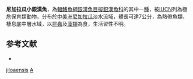{{Speciesbox 
| status = CR
| status_system = IUCN3.1
| taxon = Atherinella jiloaensis
| authority =  [[Bussing|Bussing]], 1979
| synonyms = *''Melaniris jiloaensis'', Bussing, 1979
}}
'''尼加拉瓜小銀漢魚'''，為[[輻鰭魚綱|輻鰭魚綱]][[銀漢魚目|銀漢魚目]][[擬銀漢魚科|擬銀漢魚科]]的其中一[[種|種]]，被[[IUCN|IUCN]]列為極危保育類動物，分布於[[中美洲|中美洲]][[尼加拉瓜|尼加拉瓜]]淡水流域，體長可達7公分，為熱帶魚類，棲息底中層水域，以[[昆蟲|昆蟲]]及[[藻類|藻類]]為食，生活習性不明。

==参考文献==
*{{FishBase_species|genus=Atherinella|species=jiloaensis|year=2016|month=3}}

{{Taxonbar|from=Q6411817}}

[[Category:小銀漢魚屬|jiloaensis]]
[[Category:1979年描述的鱼类|A]]